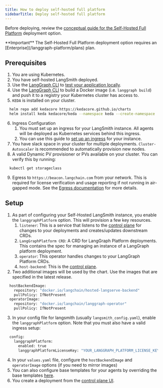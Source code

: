```yaml
---
title: How to deploy self-hosted full platform
sidebarTitle: Deploy self-hosted full platform
---
```

Before deploying, review the [conceptual guide for the Self-Hosted Full Platform](/langgraph-platform/self-hosted) deployment option.

<Info>
**Important**
The Self-Hosted Full Platform deployment option requires an [Enterprise](/langgraph-platform/plans) plan.
</Info>

## Prerequisites

1. You are using Kubernetes.
2. You have self-hosted LangSmith deployed.
3. Use the [LangGraph CLI](/langgraph-platform/langgraph-cli) to [test your application locally](/langgraph-platform/local-server).
4. Use the [LangGraph CLI](/langgraph-platform/langgraph-cli) to build a Docker image (i.e. `langgraph build`) and push it to a registry your Kubernetes cluster has access to.
5. `KEDA` is installed on your cluster.
```bash
  helm repo add kedacore https://kedacore.github.io/charts
  helm install keda kedacore/keda --namespace keda --create-namespace
```
6. Ingress Configuration
    1. You must set up an ingress for your LangSmith instance. All agents will be deployed as Kubernetes services behind this ingress.
    2. You can use this guide to [set up an ingress](/langsmith/self-host-ingress) for your instance.
7. You have slack space in your cluster for multiple deployments. `Cluster-Autoscaler` is recommended to automatically provision new nodes.
8. A valid Dynamic PV provisioner or PVs available on your cluster. You can verify this by running:
```bash
  kubectl get storageclass
```
9. Egress to `https://beacon.langchain.com` from your network. This is required for license verification and usage reporting if not running in air-gapped mode. See the [Egress documentation](/langgraph-platform/egress-metrics-metadata) for more details.

## Setup

1. As part of configuring your Self-Hosted LangSmith instance, you enable the `langgraphPlatform` option. This will provision a few key resources.
    1. `listener`: This is a service that listens to the [control plane](/langgraph-platform/control-plane) for changes to your deployments and creates/updates downstream CRDs.
    2. `LangGraphPlatform CRD`: A CRD for LangGraph Platform deployments. This contains the spec for managing an instance of a LangGraph platform deployment.
    3. `operator`: This operator handles changes to your LangGraph Platform CRDs.
    4. `host-backend`: This is the [control plane](/langgraph-platform/control-plane).
2. Two additional images will be used by the chart. Use the images that are specified in the latest release.
```bash
  hostBackendImage:
    repository: "docker.io/langchain/hosted-langserve-backend"
    pullPolicy: IfNotPresent
  operatorImage:
    repository: "docker.io/langchain/langgraph-operator"
    pullPolicy: IfNotPresent
```
3. In your config file for langsmith (usually `langsmith_config.yaml`), enable the `langgraphPlatform` option. Note that you must also have a valid ingress setup:
```bash
  config:
    langgraphPlatform:
      enabled: true
      langgraphPlatformLicenseKey: "YOUR_LANGGRAPH_PLATFORM_LICENSE_KEY"
```
4. In your `values.yaml` file, configure the `hostBackendImage` and `operatorImage` options (if you need to mirror images)
5. You can also configure base templates for your agents by overriding the base templates [here](https://github.com/langchain-ai/helm/blob/main/charts/langsmith/values.yaml#L898).
6. You create a deployment from the [control plane UI](/langgraph-platform/control-plane#control-plane-ui).
